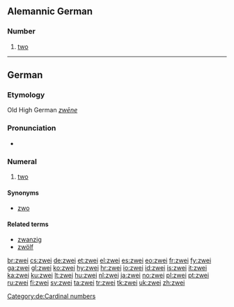 ==Alemannic German==

===Number===
{{infl|gsw|number}}

# {{cardinal|lang=gsw}} [[two]]

----

==German==

===Etymology===
Old High German ''[[zwēne]]''

===Pronunciation===
* {{audio|De-zwei.ogg|audio}}

===Numeral===
{{infl|de|numeral}}

# [[two]]

====Synonyms====
* [[zwo]]

====Related terms====
* [[zwanzig]]
* [[zwölf]]

[[Category:de:Cardinal numbers]]

[[br:zwei]]
[[cs:zwei]]
[[de:zwei]]
[[et:zwei]]
[[el:zwei]]
[[es:zwei]]
[[eo:zwei]]
[[fr:zwei]]
[[fy:zwei]]
[[ga:zwei]]
[[gl:zwei]]
[[ko:zwei]]
[[hy:zwei]]
[[hr:zwei]]
[[io:zwei]]
[[id:zwei]]
[[is:zwei]]
[[it:zwei]]
[[ka:zwei]]
[[ku:zwei]]
[[lt:zwei]]
[[hu:zwei]]
[[nl:zwei]]
[[ja:zwei]]
[[no:zwei]]
[[pl:zwei]]
[[pt:zwei]]
[[ru:zwei]]
[[fi:zwei]]
[[sv:zwei]]
[[ta:zwei]]
[[tr:zwei]]
[[tk:zwei]]
[[uk:zwei]]
[[zh:zwei]]
